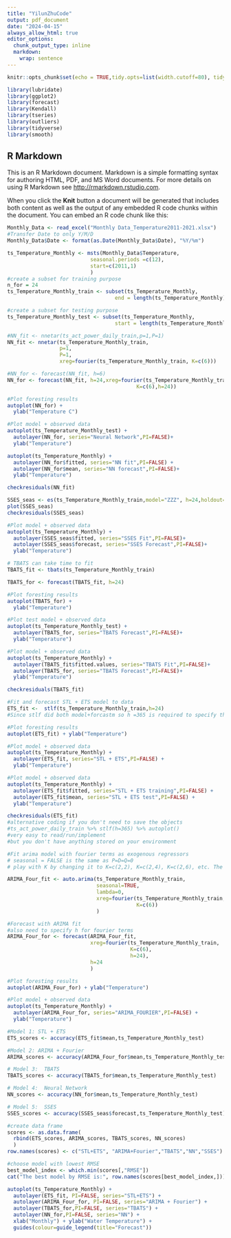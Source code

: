```yaml
---
title: "YilunZhuCode"
output: pdf_document
date: "2024-04-15"
always_allow_html: true
editor_options: 
  chunk_output_type: inline
  markdown: 
    wrap: sentence
---
```


```r
knitr::opts_chunk$set(echo = TRUE,tidy.opts=list(width.cutoff=80), tidy=FALSE) 
```

```r
library(lubridate)
library(ggplot2)
library(forecast)  
library(Kendall)
library(tseries)
library(outliers)
library(tidyverse)
library(smooth)
```

## R Markdown

This is an R Markdown document. Markdown is a simple formatting syntax for authoring HTML, PDF, and MS Word documents. For more details on using R Markdown see <http://rmarkdown.rstudio.com>.

When you click the **Knit** button a document will be generated that includes both content as well as the output of any embedded R code chunks within the document. You can embed an R code chunk like this:

```r
Monthly_Data <- read_excel("Monthly Data_Temperature2011-2021.xlsx")
#Transfer Date to only Y/M/D
Monthly_Data$Date <- format(as.Date(Monthly_Data$Date), "%Y/%m")

```

```r
ts_Temperature_Monthly <- msts(Monthly_Data$Temperature, 
                           seasonal.periods =c(12),
                           start=c(2011,1)
                           )
#create a subset for training purpose
n_for = 24
ts_Temperature_Monthly_train <- subset(ts_Temperature_Monthly,
                                   end = length(ts_Temperature_Monthly)-n_for)

#create a subset for testing purpose
ts_Temperature_Monthly_test <- subset(ts_Temperature_Monthly,
                                   start = length(ts_Temperature_Monthly)-n_for)
```

```r
#NN_fit <- nnetar(ts_act_power_daily_train,p=1,P=1)
NN_fit <- nnetar(ts_Temperature_Monthly_train,
                 p=1,
                 P=1,
                 xreg=fourier(ts_Temperature_Monthly_train, K=c(6)))

#NN_for <- forecast(NN_fit, h=6) 
NN_for <- forecast(NN_fit, h=24,xreg=fourier(ts_Temperature_Monthly_train, 
                                          K=c(6),h=24))

#Plot foresting results
autoplot(NN_for) +
  ylab("Temperature C") 

#Plot model + observed data
autoplot(ts_Temperature_Monthly_test) +
  autolayer(NN_for, series="Neural Network",PI=FALSE)+
  ylab("Temperature") 

autoplot(ts_Temperature_Monthly) +
  autolayer(NN_for$fitted, series="NN fit",PI=FALSE) +
  autolayer(NN_for$mean, series="NN forecast",PI=FALSE)+
  ylab("Temperature") 

checkresiduals(NN_fit)
```


```r
SSES_seas <- es(ts_Temperature_Monthly_train,model="ZZZ", h=24,holdout=FALSE)
plot(SSES_seas)
checkresiduals(SSES_seas)

#Plot model + observed data
autoplot(ts_Temperature_Monthly) +
  autolayer(SSES_seas$fitted, series="SSES Fit",PI=FALSE)+
  autolayer(SSES_seas$forecast, series="SSES Forecast",PI=FALSE)+
  ylab("Temperature") 
```




```r
# TBATS can take time to fit
TBATS_fit <- tbats(ts_Temperature_Monthly_train)

TBATS_for <- forecast(TBATS_fit, h=24)

#Plot foresting results
autoplot(TBATS_for) +
  ylab("Temperature") 

#Plot test model + observed data
autoplot(ts_Temperature_Monthly_test) +
  autolayer(TBATS_for, series="TBATS Forecast",PI=FALSE)+
  ylab("Temperature") 

#Plot model + observed data
autoplot(ts_Temperature_Monthly) +
  autolayer(TBATS_fit$fitted.values, series="TBATS Fit",PI=FALSE)+
  autolayer(TBATS_for, series="TBATS Forecast",PI=FALSE)+
  ylab("Temperature") 

checkresiduals(TBATS_fit)
```
```r
#Fit and forecast STL + ETS model to data
ETS_fit <-  stlf(ts_Temperature_Monthly_train,h=24)
#Since stlf did both model+forcastm so h =365 is required to specify the edge of forcast

#Plot foresting results
autoplot(ETS_fit) + ylab("Temperature")

#Plot model + observed data
autoplot(ts_Temperature_Monthly) +
  autolayer(ETS_fit, series="STL + ETS",PI=FALSE) +
  ylab("Temperature")

#Plot model + observed data
autoplot(ts_Temperature_Monthly) +
  autolayer(ETS_fit$fitted, series="STL + ETS training",PI=FALSE) +
  autolayer(ETS_fit$mean, series="STL + ETS test",PI=FALSE) +
  ylab("Temperature")

checkresiduals(ETS_fit)
#alternative coding if you don't need to save the objects
#ts_act_power_daily_train %>% stlf(h=365) %>% autoplot() 
#very easy to read/run/implement 
#but you don't have anything stored on your environment

```

```r
#Fit arima model with fourier terms as exogenous regressors
# seasonal = FALSE is the same as P=D=Q=0
# play with K by changing it to K=c(2,2), K=c(2,4), K=c(2,6), etc. The higher the K the longer it will take to converge, because R will try more models.

ARIMA_Four_fit <- auto.arima(ts_Temperature_Monthly_train, 
                             seasonal=TRUE, 
                             lambda=0,
                             xreg=fourier(ts_Temperature_Monthly_train, 
                                          K=c(6))
                             )

#Forecast with ARIMA fit
#also need to specify h for fourier terms
ARIMA_Four_for <- forecast(ARIMA_Four_fit,
                           xreg=fourier(ts_Temperature_Monthly_train,
                                        K=c(6),
                                        h=24),
                           h=24
                           ) 

#Plot foresting results
autoplot(ARIMA_Four_for) + ylab("Temperature")

#Plot model + observed data
autoplot(ts_Temperature_Monthly) +
  autolayer(ARIMA_Four_for, series="ARIMA_FOURIER",PI=FALSE) +
  ylab("Temperature")

```
```r

#Model 1: STL + ETS
ETS_scores <- accuracy(ETS_fit$mean,ts_Temperature_Monthly_test)  

#Model 2: ARIMA + Fourier 
ARIMA_scores <- accuracy(ARIMA_Four_for$mean,ts_Temperature_Monthly_test)

# Model 3:  TBATS 
TBATS_scores <- accuracy(TBATS_for$mean,ts_Temperature_Monthly_test)

# Model 4:  Neural Network 
NN_scores <- accuracy(NN_for$mean,ts_Temperature_Monthly_test)

# Model 5:  SSES 
SSES_scores <- accuracy(SSES_seas$forecast,ts_Temperature_Monthly_test)

```

```r
#create data frame
scores <- as.data.frame(
  rbind(ETS_scores, ARIMA_scores, TBATS_scores, NN_scores)
  )
row.names(scores) <- c("STL+ETS", "ARIMA+Fourier","TBATS","NN","SSES")

#choose model with lowest RMSE
best_model_index <- which.min(scores[,"RMSE"])
cat("The best model by RMSE is:", row.names(scores[best_model_index,]))                       
```


```r
autoplot(ts_Temperature_Monthly) +
  autolayer(ETS_fit, PI=FALSE, series="STL+ETS") +
  autolayer(ARIMA_Four_for, PI=FALSE, series="ARIMA + Fourier") +
  autolayer(TBATS_for,PI=FALSE, series="TBATS") +
  autolayer(NN_for,PI=FALSE, series="NN") +
  xlab("Monthly") + ylab("Water Temperature") +
  guides(colour=guide_legend(title="Forecast"))

```








